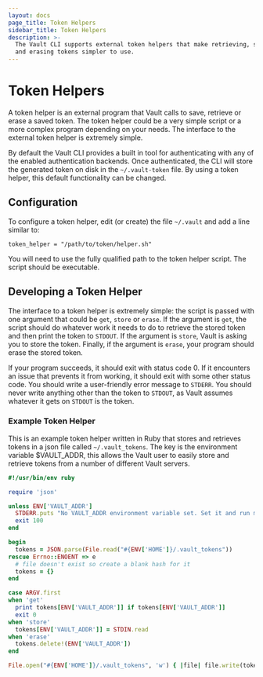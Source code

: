 ```yaml
---
layout: docs
page_title: Token Helpers
sidebar_title: Token Helpers
description: >-
  The Vault CLI supports external token helpers that make retrieving, setting
  and erasing tokens simpler to use.
---
```


# Token Helpers

A token helper is an external program that Vault calls to save, retrieve or erase
a saved token. The token helper could be a very simple script or a more complex
program depending on your needs. The interface to the external token helper is
extremely simple.

By default the Vault CLI provides a built in tool for authenticating with any
of the enabled authentication backends. Once authenticated, the CLI will store
the generated token on disk in the `~/.vault-token` file. By using a token helper,
this default functionality can be changed.

## Configuration

To configure a token helper, edit (or create) the file `~/.vault` and add a line similar to:

```
token_helper = "/path/to/token/helper.sh"
```

You will need to use the fully qualified path to the token helper script. The script should be executable.

## Developing a Token Helper

The interface to a token helper is extremely simple: the script is passed with one argument that could be `get`, `store` or `erase`. If the argument is `get`, the script should do whatever work it needs to do to retrieve the stored token and then print the token to `STDOUT`. If the argument is `store`, Vault is asking you to store the token. Finally, if the argument is `erase`, your program should erase the stored token.

If your program succeeds, it should exit with status code 0. If it encounters an issue that prevents it from working, it should exit with some other status code. You should write a user-friendly error message to `STDERR`. You should never write anything other than the token to `STDOUT`, as Vault assumes whatever it gets on `STDOUT` is the token.

### Example Token Helper

This is an example token helper written in Ruby that stores and retrieves tokens in a json file called `~/.vault_tokens`. The key is the environment variable \$VAULT_ADDR, this allows the Vault user to easily store and retrieve tokens from a number of different Vault servers.

```ruby
#!/usr/bin/env ruby

require 'json'

unless ENV['VAULT_ADDR']
  STDERR.puts "No VAULT_ADDR environment variable set. Set it and run me again!"
  exit 100
end

begin
  tokens = JSON.parse(File.read("#{ENV['HOME']}/.vault_tokens"))
rescue Errno::ENOENT => e
  # file doesn't exist so create a blank hash for it
  tokens = {}
end

case ARGV.first
when 'get'
  print tokens[ENV['VAULT_ADDR']] if tokens[ENV['VAULT_ADDR']]
  exit 0
when 'store'
  tokens[ENV['VAULT_ADDR']] = STDIN.read
when 'erase'
  tokens.delete!(ENV['VAULT_ADDR'])
end

File.open("#{ENV['HOME']}/.vault_tokens", 'w') { |file| file.write(tokens.to_json) }
```
